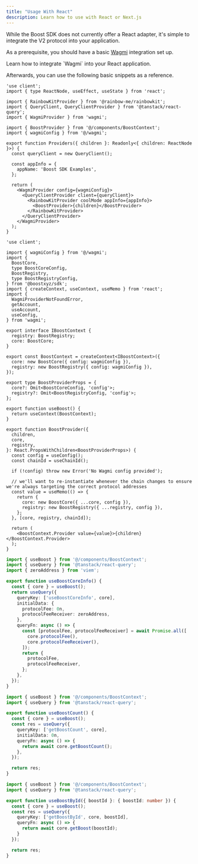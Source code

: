 ```yaml
---
title: "Usage With React"
description: Learn how to use with React or Next.js
---
```



<SDKDisclaimer />

While the Boost SDK does not currently offer a React adapter, it's simple to integrate the V2 protocol into your application.

As a prerequisite, you should have a basic [Wagmi](https://wagmi.sh/) integration set up.

<Card title="Wagmi/React Setup" icon="code" href="https://wagmi.sh/react/getting-started">
  Learn how to integrate `Wagmi` into your React application.
</Card>

Afterwards, you can use the following basic snippets as a reference.

<CodeGroup>

```tsx app.tsx
'use client';
import { type ReactNode, useEffect, useState } from 'react';

import { RainbowKitProvider } from '@rainbow-me/rainbowkit';
import { QueryClient, QueryClientProvider } from '@tanstack/react-query';
import { WagmiProvider } from 'wagmi';

import { BoostProvider } from '@/components/BoostContext';
import { wagmiConfig } from '@/wagmi';

export function Providers({ children }: Readonly<{ children: ReactNode }>) {
  const queryClient = new QueryClient();

  const appInfo = {
    appName: 'Boost SDK Examples',
  };

  return (
    <WagmiProvider config={wagmiConfig}>
      <QueryClientProvider client={queryClient}>
        <RainbowKitProvider coolMode appInfo={appInfo}>
          <BoostProvider>{children}</BoostProvider>
        </RainbowKitProvider>
      </QueryClientProvider>
    </WagmiProvider>
  );
}
```

```tsx BoostContext.tsx
'use client';

import { wagmiConfig } from '@/wagmi';
import {
  BoostCore,
  type BoostCoreConfig,
  BoostRegistry,
  type BoostRegistryConfig,
} from '@boostxyz/sdk';
import { createContext, useContext, useMemo } from 'react';
import {
  WagmiProviderNotFoundError,
  getAccount,
  useAccount,
  useConfig,
} from 'wagmi';

export interface IBoostContext {
  registry: BoostRegistry;
  core: BoostCore;
}

export const BoostContext = createContext<IBoostContext>({
  core: new BoostCore({ config: wagmiConfig }),
  registry: new BoostRegistry({ config: wagmiConfig }),
});

export type BoostProviderProps = {
  core?: Omit<BoostCoreConfig, 'config'>;
  registry?: Omit<BoostRegistryConfig, 'config'>;
};

export function useBoost() {
  return useContext(BoostContext);
}

export function BoostProvider({
  children,
  core,
  registry,
}: React.PropsWithChildren<BoostProviderProps>) {
  const config = useConfig();
  const chainId = useChainId();

  if (!config) throw new Error('No Wagmi config provided');

  // we'll want to re-instantiate whenever the chain changes to ensure we're always targeting the correct protocol addresses
  const value = useMemo(() => {
    return {
      core: new BoostCore({ ...core, config }),
      registry: new BoostRegistry({ ...registry, config }),
    };
  }, [core, registry, chainId]);

  return (
    <BoostContext.Provider value={value}>{children}</BoostContext.Provider>
  );
}
```

```ts useBoostCoreInfo.ts
import { useBoost } from '@/components/BoostContext';
import { useQuery } from '@tanstack/react-query';
import { zeroAddress } from 'viem';

export function useBoostCoreInfo() {
  const { core } = useBoost();
  return useQuery({
    queryKey: ['useBoostCoreInfo', core],
    initialData: {
      protocolFee: 0n,
      protocolFeeReceiver: zeroAddress,
    },
    queryFn: async () => {
      const [protocolFee, protocolFeeReceiver] = await Promise.all([
        core.protocolFee(),
        core.protocolFeeReceiver(),
      ]);
      return {
        protocolFee,
        protocolFeeReceiver,
      };
    },
  });
}
```

```ts useBoostCount.ts
import { useBoost } from '@/components/BoostContext';
import { useQuery } from '@tanstack/react-query';

export function useBoostCount() {
  const { core } = useBoost();
  const res = useQuery({
    queryKey: ['getBoostCount', core],
    initialData: 0n,
    queryFn: async () => {
      return await core.getBoostCount();
    },
  });

  return res;
}
```

```ts useBoostById.ts
import { useBoost } from '@/components/BoostContext';
import { useQuery } from '@tanstack/react-query';

export function useBoostById({ boostId }: { boostId: number }) {
  const { core } = useBoost();
  const res = useQuery({
    queryKey: ['getBoostById', core, boostId],
    queryFn: async () => {
      return await core.getBoost(boostId);
    }
  });

  return res;
}
```
</CodeGroup>
